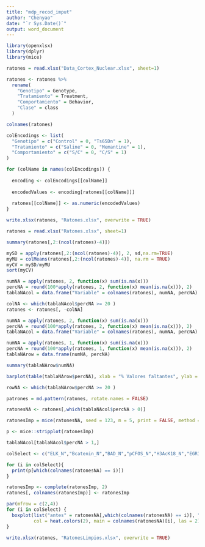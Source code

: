 ---
title: "mdp_recod_imput"
author: "Chenyao"
date: "`r Sys.Date()`"
output: word_document
---

```{r Librerías}
library(openxlsx)
library(dplyr)
library(mice)
```

```{r Recodificación}

ratones = read.xlsx("Data_Cortex_Nuclear.xlsx", sheet=1)

ratones <- ratones %>%
  rename(
    "Genotipo" = Genotype,
    "Tratamiento" = Treatment,
    "Comportamiento" = Behavior,
    "Clase" = class
  )

colnames(ratones)

colEncodings <- list(
  "Genotipo" = c("Control" = 0, "Ts65Dn" = 1),
  "Tratamiento" = c("Saline" = 0, "Memantine" = 1),
  "Comportamiento" = c("S/C" = 0, "C/S" = 1)
)

for (colName in names(colEncodings)) {
  
  encoding <- colEncodings[[colName]]
  
  encodedValues <- encoding[ratones[[colName]]]
  
  ratones[[colName]] <- as.numeric(encodedValues)
}

write.xlsx(ratones, "Ratones.xlsx", overwrite = TRUE)
```

```{r Imputación}

ratones = read.xlsx("Ratones.xlsx", sheet=1)

summary(ratones[,2:(ncol(ratones)-4)])

mySD = apply(ratones[,2:(ncol(ratones)-4)], 2, sd,na.rm=TRUE)
myMU = colMeans(ratones[,2:(ncol(ratones)-4)], na.rm = TRUE)
myCV = mySD/myMU
sort(myCV)

numNA = apply(ratones, 2, function(x) sum(is.na(x)))
percNA = round(100*apply(ratones, 2, function(x) mean(is.na(x))), 2)
tablaNAcol = data.frame("Variable" = colnames(ratones), numNA, percNA)

colNA <- which(tablaNAcol$percNA >= 20 )
ratones <- ratones[, -colNA]

numNA = apply(ratones, 2, function(x) sum(is.na(x)))
percNA = round(100*apply(ratones, 2, function(x) mean(is.na(x))), 2)
tablaNAcol = data.frame("Variable" = colnames(ratones), numNA, percNA)

numNA = apply(ratones, 1, function(x) sum(is.na(x)))
percNA = round(100*apply(ratones, 1, function(x) mean(is.na(x))), 2)
tablaNArow = data.frame(numNA, percNA)

summary(tablaNArow$numNA)

barplot(table(tablaNArow$percNA), xlab = "% Valores faltantes", ylab = "Número de casos", main = "Ratones")

rowNA <- which(tablaNArow$percNA >= 20 )

patrones = md.pattern(ratones, rotate.names = FALSE)

ratonesNA <- ratones[,which(tablaNAcol$percNA > 0)]

ratonesImp = mice(ratonesNA, seed = 123, m = 5, print = FALSE, method = NULL)

p <- mice::stripplot(ratonesImp)

tablaNAcol[tablaNAcol$percNA > 1,]

colSelect <- c("ELK_N","Bcatenin_N","BAD_N","pCFOS_N","H3AcK18_N","EGR1_N")

for (i in colSelect){
  print(p[which(colnames(ratonesNA) == i)])
}

ratonesImp <- complete(ratonesImp, 2)
ratones[, colnames(ratonesImp)] <- ratonesImp

par(mfrow = c(2,4))
for (i in colSelect) {
  boxplot(list("antes" = ratonesNA[,which(colnames(ratonesNA) == i)], "después" = ratonesImp[,which(colnames(ratonesNA) == i)]), 
          col = heat.colors(2), main = colnames(ratonesNA)[i], las = 2)
}

write.xlsx(ratones, "RatonesLimpios.xlsx", overwrite = TRUE)

```